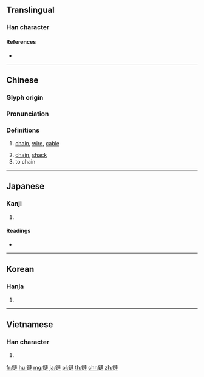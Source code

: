 {{character info/new}}
{{also|链}}
==Translingual==

===Han character===
{{Han char|rn=167|rad=金|as=11|sn=19|four=85130|canj=CYJJ|ids=⿰金連}}

====References====
* {{Han ref|kx=1319.100|dkj=40779|dj=1819.100|hdz=64239.040|uh=93C8|ud=37832|bh=C3EC|bd=50156}}

----

==Chinese==
{{zh-forms|s=链}}

===Glyph origin===
{{Han etym}}

===Pronunciation===
{{zh-pron
|m=liàn
|c=lin2,lin6,lin4
|h=pfs=
|md=
|mn=liān
|w=3li
|mc=y
|oc=y
|cat=n,v
}}

===Definitions===
{{zh-hanzi}}

# [[chain]], [[wire]], [[cable]]
#: {{zh-l|鏈子|chain}}
# [[chain]], [[shack]]
# to chain

----

==Japanese==

===Kanji===
{{ja-kanji|grade=|rs=金11}}

# {{defn|lang=ja|sort=金11}}

====Readings====
* {{ja-readings|on=[[れん]] (ren), [[てん]] (ten)|kun=[[くさり]] (kusari)|nanori=}}

----

==Korean==

===Hanja===
{{ko-hanja|hangeul=[[련]]>[[연]]|eumhun=}}

# {{defn|lang=ko|sort=金11}}

----

==Vietnamese==

===Han character===
{{vi-hantu|[[liên]]|rs=金11}}

# {{defn|lang=vi|sort=金11}}

[[fr:鏈]]
[[hu:鏈]]
[[mg:鏈]]
[[ja:鏈]]
[[pl:鏈]]
[[th:鏈]]
[[chr:鏈]]
[[zh:鏈]]